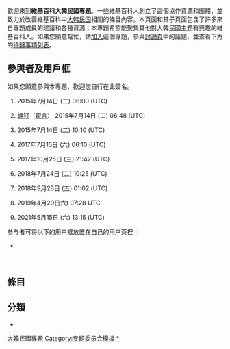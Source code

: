 {{维基专题状态|1=semi-active|topic=[[大韓民國|大韓民國]]|image=[[File:Nuvola_South_Korean_flag.svg|80px]]|portal=大韓民國|margin=0px|2=WP:ROK|3=WP:韓國}}
{{portal box|大韓民國|朝鮮半島}}
歡迎來到'''維基百科大韓民國專題'''。一些維基百科人創立了這個協作資源和團體，並致力於改善維基百科中[[大韩民国|大韩民国]]相關的條目內容。本頁面和其子頁面包含了許多來自專題成員的建議和各種資源；本專題希望能聚集其他對大韓民國主題有興趣的維基百科人。如果您願意幫忙，請[[#參與者|加入]]這個專題，參與[[WikiProject_talk:大韩民国|討論頁]]中的議題，並查看下方的[[#任務|待辦事項列表]]。{{WikiProject:大韩民国/条目计数}}

== 參與者及用戶框 ==


如果您願意參與本專題，歡迎您自行在此簽名。
<!-- 
新的簽名請放在列表最後：格式如下：
# {{User|使用者名稱}}~~~~~
請注意最前方的模板為「User|」而非「User:」，最後方的簽名為五個波浪符號而非四個。
-->

#{{User|ILMRT}}2015年7月14日 (二) 06:00 (UTC)
#{{User|螺钉}}[[User:螺钉|螺钉]]（[[User_talk:螺钉|留言]]） 2015年7月14日 (二) 06:48 (UTC)
#{{User|Howard61313}} 2015年7月14日 (二) 10:10 (UTC)
#{{User|You are my everything Taipei}} 2017年7月15日 (六) 06:10 (UTC)
#{{User|Mesamis}}2017年10月25日 (三) 21:42 (UTC)
#{{User|Jackycheung0929}}2018年7月24日 (二) 10:25 (UTC)
#{{User|Joshua Zhan}}2018年9月28日 (五) 01:02 (UTC)
#{{User|Mandarinisreallystrong}}2019年4月20日六) 07:28 UTC
#{{User|EclipsedL}}2021年5月15日 (六) 13:15 (UTC)
参与者可将以下的用户框放置在自己的用户页裡：
* {{tl|User 大韓民國專題}}
{{User 大韓民國專題|nocat=yes}}
<br style="clear:both;">

== 條目 ==
{{Articles by Quality|topic=大韩民国|project=大韩民国|format=TOC}}
{{Articles by Importance|topic=大韩民国|project=大韩民国|format=toc}}

== 分類 ==
<!-- * 在此列出 {{subpages}} 以及 {{category tree|...}} -->
* {{category tree all|大韓民國|depth=1}}

{{Wikipedia policies and guidelines|state=collapsed}}
{{WikiProject Footer}}
[[Category:大韓民國專題|]]
[[Category:专题委员会模板|Category:专题委员会模板]]
[[Category:专题|*]]